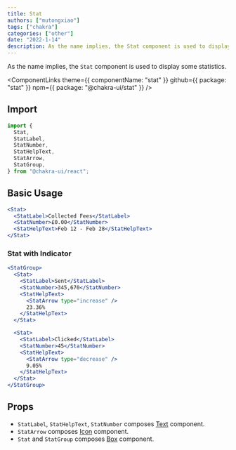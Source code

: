 ```yaml
---
title: Stat
authors: ["mutongxiao"]
tags: ["chakra"]
categories: ["other"]
date: "2022-1-14"
description: As the name implies, the Stat component is used to display some statistics.
---
```


As the name implies, the `Stat` component is used to display some statistics.

<ComponentLinks
  theme={{ componentName: "stat" }}
  github={{ package: "stat" }}
  npm={{ package: "@chakra-ui/stat" }}
/>

<carbon-ad></carbon-ad>

## Import

```js
import {
  Stat,
  StatLabel,
  StatNumber,
  StatHelpText,
  StatArrow,
  StatGroup,
} from "@chakra-ui/react";
```

## Basic Usage

```jsx
<Stat>
  <StatLabel>Collected Fees</StatLabel>
  <StatNumber>£0.00</StatNumber>
  <StatHelpText>Feb 12 - Feb 28</StatHelpText>
</Stat>
```

### Stat with Indicator

```jsx
<StatGroup>
  <Stat>
    <StatLabel>Sent</StatLabel>
    <StatNumber>345,670</StatNumber>
    <StatHelpText>
      <StatArrow type="increase" />
      23.36%
    </StatHelpText>
  </Stat>

  <Stat>
    <StatLabel>Clicked</StatLabel>
    <StatNumber>45</StatNumber>
    <StatHelpText>
      <StatArrow type="decrease" />
      9.05%
    </StatHelpText>
  </Stat>
</StatGroup>
```

## Props

- `StatLabel`, `StatHelpText`, `StatNumber` composes
  [Text](/docs/components/typography/text) component.
- `StatArrow` composes [Icon](/icon) component.
- `Stat` and `StatGroup` composes [Box](/docs/components/layout/box) component.

<PropsTable of="Stat" />
